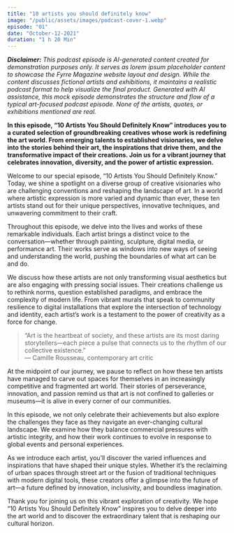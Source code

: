 ```yaml
---
title: "10 artists you should definitely know"
image: "/public/assets/images/podcast-cover-1.webp"
episode: "01"
date: "October-12-2021"
duration: "1 h 20 Min"
---
```


_**Disclaimer:** This podcast episode is AI-generated content created for demonstration purposes only. It serves as lorem ipsum placeholder content to showcase the Fyrre Magazine website layout and design. While the content discusses fictional artists and exhibitions, it maintains a realistic podcast format to help visualize the final product. Generated with AI assistance, this mock episode demonstrates the structure and flow of a typical art-focused podcast episode. None of the artists, quotes, or exhibitions mentioned are real._

**In this episode, “10 Artists You Should Definitely Know” introduces you to a curated selection of groundbreaking creatives whose work is redefining the art world. From emerging talents to established visionaries, we delve into the stories behind their art, the inspirations that drive them, and the transformative impact of their creations. Join us for a vibrant journey that celebrates innovation, diversity, and the power of artistic expression.**

Welcome to our special episode, “10 Artists You Should Definitely Know.” Today, we shine a spotlight on a diverse group of creative visionaries who are challenging conventions and reshaping the landscape of art. In a world where artistic expression is more varied and dynamic than ever, these ten artists stand out for their unique perspectives, innovative techniques, and unwavering commitment to their craft.

Throughout this episode, we delve into the lives and works of these remarkable individuals. Each artist brings a distinct voice to the conversation—whether through painting, sculpture, digital media, or performance art. Their works serve as windows into new ways of seeing and understanding the world, pushing the boundaries of what art can be and do.

We discuss how these artists are not only transforming visual aesthetics but are also engaging with pressing social issues. Their creations challenge us to rethink norms, question established paradigms, and embrace the complexity of modern life. From vibrant murals that speak to community resilience to digital installations that explore the intersection of technology and identity, each artist’s work is a testament to the power of creativity as a force for change.

> “Art is the heartbeat of society, and these artists are its most daring storytellers—each piece a pulse that connects us to the rhythm of our collective existence.”  
> — Camille Rousseau, contemporary art critic

At the midpoint of our journey, we pause to reflect on how these ten artists have managed to carve out spaces for themselves in an increasingly competitive and fragmented art world. Their stories of perseverance, innovation, and passion remind us that art is not confined to galleries or museums—it is alive in every corner of our communities.

In this episode, we not only celebrate their achievements but also explore the challenges they face as they navigate an ever-changing cultural landscape. We examine how they balance commercial pressures with artistic integrity, and how their work continues to evolve in response to global events and personal experiences.

As we introduce each artist, you’ll discover the varied influences and inspirations that have shaped their unique styles. Whether it’s the reclaiming of urban spaces through street art or the fusion of traditional techniques with modern digital tools, these creators offer a glimpse into the future of art—a future defined by innovation, inclusivity, and boundless imagination.

Thank you for joining us on this vibrant exploration of creativity. We hope “10 Artists You Should Definitely Know” inspires you to delve deeper into the art world and to discover the extraordinary talent that is reshaping our cultural horizon.
